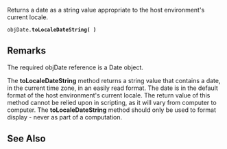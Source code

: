 Returns a date as a string value appropriate to the host environment's current locale.

 objDate.'''toLocaleDateString( )'''

==Remarks==
The required objDate reference is a Date object.

The '''toLocaleDateString''' method returns a string value that contains a date, in the current time zone, in an easily read format. The date is in the default format of the host environment's current locale. The return value of this method cannot be relied upon in scripting, as it will vary from computer to computer. The '''toLocaleDateString''' method should only be used to format display - never as part of a computation.


==See Also==

              

              
